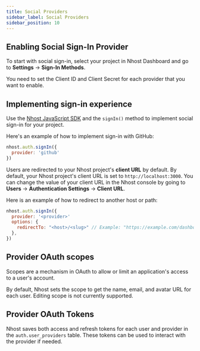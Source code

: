 ```yaml
---
title: Social Providers
sidebar_label: Social Providers
sidebar_position: 10
---
```


## Enabling Social Sign-In Provider

To start with social sign-in, select your project in Nhost Dashboard and go to **Settings** → **Sign-In Methods**.

You need to set the Client ID and Client Secret for each provider that you want to enable.

## Implementing sign-in experience

Use the [Nhost JavaScript SDK](/reference/javascript) and the `signIn()` method to implement social sign-in for your project.

Here's an example of how to implement sign-in with GitHub:

```js
nhost.auth.signIn({
  provider: 'github'
})
```

Users are redirected to your Nhost project's **client URL** by default. By default, your Nhost project's client URL is set to `http://localhost:3000`. You can change the value of your client URL in the Nhost console by going to **Users** → **Authentication Settings** → **Client URL**.

Here is an example of how to redirect to another host or path:

```js
nhost.auth.signIn({
  provider: '<provider>'
  options: {
    redirectTo: "<host>/<slug>" // Example: "https://example.com/dashboard"
  },
})
```

## Provider OAuth scopes

Scopes are a mechanism in OAuth to allow or limit an application's access to a user's account.

By default, Nhost sets the scope to get the name, email, and avatar URL for each user. Editing scope is not currently supported.

## Provider OAuth Tokens

Nhost saves both access and refresh tokens for each user and provider in the `auth.user_providers` table. These tokens can be used to interact with the provider if needed.
